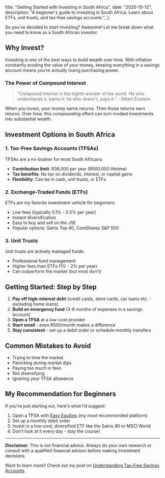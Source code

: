 
  title: "Getting Started with Investing in South Africa",
  date: "2025-10-12",
  description:
    "A beginner's guide to investing in South Africa. Learn about ETFs, unit trusts, and tax-free savings accounts.",
};

So you've decided to start investing? Awesome! Let me break down what you need to know as a South African investor.

## Why Invest?

Investing is one of the best ways to build wealth over time. With inflation constantly eroding the value of your money, keeping everything in a savings account means you're actually losing purchasing power.

### The Power of Compound Interest

> "Compound interest is the eighth wonder of the world. He who understands it, earns it; he who doesn't, pays it." - Albert Einstein

When you invest, your money earns returns. Then those returns earn returns. Over time, this compounding effect can turn modest investments into substantial wealth.

## Investment Options in South Africa

### 1. Tax-Free Savings Accounts (TFSAs)

TFSAs are a no-brainer for most South Africans:

- **Contribution limit**: R36,000 per year (R500,000 lifetime)
- **Tax benefits**: No tax on dividends, interest, or capital gains
- **Flexibility**: Can be in cash, unit trusts, or ETFs

### 2. Exchange-Traded Funds (ETFs)

ETFs are my favorite investment vehicle for beginners:

- Low fees (typically 0.1% - 0.5% per year)
- Instant diversification
- Easy to buy and sell on the JSE
- Popular options: Satrix Top 40, CoreShares S&P 500

### 3. Unit Trusts

Unit trusts are actively managed funds:

- Professional fund management
- Higher fees than ETFs (1% - 2% per year)
- Can outperform the market (but most don't)

## Getting Started: Step by Step

1. **Pay off high-interest debt** (credit cards, store cards, car loans etc. - excluding home loans)
2. **Build an emergency fund** (3-6 months of expenses in a savings account)
3. **Open a TFSA** at a low-cost provider
4. **Start small** - even R500/month makes a difference
5. **Stay consistent** - set up a debit order or schedule monthly transfers

## Common Mistakes to Avoid

- Trying to time the market
- Panicking during market dips
- Paying too much in fees
- Not diversifying
- Ignoring your TFSA allowance

## My Recommendation for Beginners

If you're just starting out, here's what I'd suggest:

1. Open a TFSA with [Easy Equities]({LINKS.easyEquities}) (my most recommended platform)
2. Set up a monthly debit order
3. Invest in a low-cost, diversified ETF like the Satrix 40 or MSCI World
4. Don't look at it every day - stay the course!

---

**Disclaimer**: This is not financial advice. Always do your own research or consult with a qualified financial advisor before making investment decisions.

Want to learn more? Check out my post on [Understanding Tax-Free Savings Accounts](/blog/understanding-tax-free-savings).
